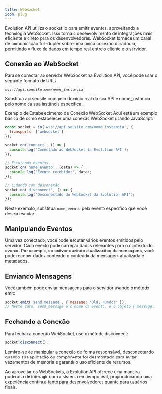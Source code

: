 ```yaml
---
title: Websocket
icon: plug
---
```


Evolution API utiliza o socket.io para emitir eventos, aproveitando a tecnologia WebSocket. Isso torna o desenvolvimento de integrações mais eficiente e direto para os desenvolvedores. WebSocket fornece um canal de comunicação full-duplex sobre uma única conexão duradoura, permitindo o fluxo de dados em tempo real entre o cliente e o servidor.

## Conexão ao WebSocket

Para se conectar ao servidor WebSocket na Evolution API, você pode usar o seguinte formato de URL:
~~~
wss://api.seusite.com/nome_instancia
~~~

Substitua api.seusite.com pelo domínio real da sua API e nome_instancia pelo nome da sua instância específica.

Exemplo de Estabelecimento de Conexão WebSocket Aqui está um exemplo básico de como estabelecer uma conexão WebSocket usando JavaScript:

~~~ JavaScript
const socket = io('wss://api.seusite.com/nome_instancia', {
  transports: ['websocket']
});

socket.on('connect', () => {
  console.log('Conectado ao WebSocket da Evolution API');
});

// Escutando eventos
socket.on('nome_evento', (data) => {
  console.log('Evento recebido:', data);
});

// Lidando com desconexão
socket.on('disconnect', () => {
  console.log('Desconectado do WebSocket da Evolution API');
});
~~~

Neste exemplo, substitua `nome_evento` pelo evento específico que você deseja escutar.

## Manipulando Eventos

Uma vez conectado, você pode escutar vários eventos emitidos pelo servidor. Cada evento pode carregar dados relevantes para o contexto do evento. Por exemplo, se estiver ouvindo atualizações de mensagens, você pode receber dados contendo o conteúdo da mensagem atualizada e metadados.


## Enviando Mensagens

Você também pode enviar mensagens para o servidor usando o método emit:

~~~ javascript
socket.emit('send_message', { message: 'Olá, Mundo!' });
// Neste caso, send_message é o nome do evento, e o objeto { message: 'Olá, Mundo!' } é os dados sendo enviados.
~~~


## Fechando a Conexão

Para fechar a conexão WebSocket, use o método disconnect:

~~~ javascript
socket.disconnect();
~~~

Lembre-se de manipular a conexão de forma responsável, desconectando quando sua aplicação ou componente for desmontado para evitar vazamentos de memória e garantir o uso eficiente de recursos.

Ao aproveitar os WebSockets, a Evolution API oferece uma maneira poderosa de interagir com o sistema em tempo real, proporcionando uma experiência contínua tanto para desenvolvedores quanto para usuários finais.
